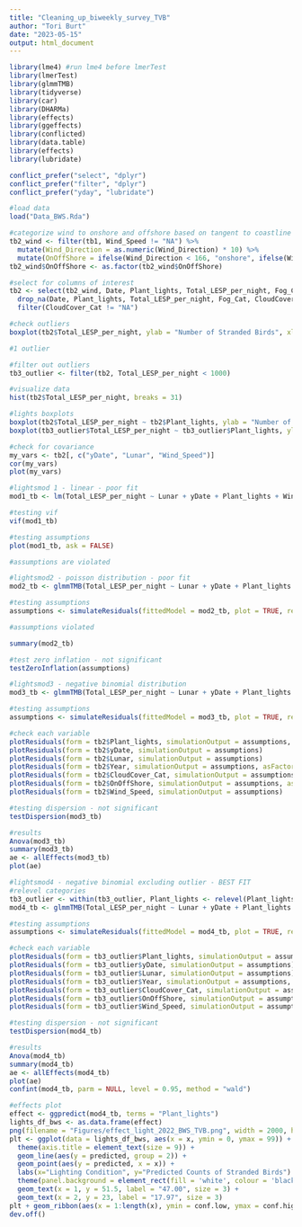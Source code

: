 ```yaml
---
title: "Cleaning_up_biweekly_survey_TVB"
author: "Tori Burt"
date: "2023-05-15"
output: html_document
---
```


```r

library(lme4) #run lme4 before lmerTest 
library(lmerTest)
library(glmmTMB)
library(tidyverse)
library(car)
library(DHARMa)
library(effects)
library(ggeffects)
library(conflicted)
library(data.table)
library(effects)
library(lubridate)

conflict_prefer("select", "dplyr")
conflict_prefer("filter", "dplyr")
conflict_prefer("yday", "lubridate")

```

```r

#load data
load("Data_BWS.Rda")

#categorize wind to onshore and offshore based on tangent to coastline
tb2_wind <- filter(tb1, Wind_Speed != "NA") %>%
  mutate(Wind_Direction = as.numeric(Wind_Direction) * 10) %>%
  mutate(OnOffShore = ifelse(Wind_Direction < 166, "onshore", ifelse(Wind_Direction > 346, "onshore", "offshore")))
tb2_wind$OnOffShore <- as.factor(tb2_wind$OnOffShore)

#select for columns of interest
tb2 <- select(tb2_wind, Date, Plant_lights, Total_LESP_per_night, Fog_Cat, CloudCover_Cat, yDate, Lunar, Year, Wind_Speed, OnOffShore) %>%
  drop_na(Date, Plant_lights, Total_LESP_per_night, Fog_Cat, CloudCover_Cat, yDate, Lunar, Year, Wind_Speed, OnOffShore) %>%
  filter(CloudCover_Cat != "NA") 

```

```r

#check outliers
boxplot(tb2$Total_LESP_per_night, ylab = "Number of Stranded Birds", xlab = "")

#1 outlier

#filter out outliers
tb3_outlier <- filter(tb2, Total_LESP_per_night < 1000)

#visualize data
hist(tb2$Total_LESP_per_night, breaks = 31)

#lights boxplots
boxplot(tb2$Total_LESP_per_night ~ tb2$Plant_lights, ylab = "Number of Stranded Birds", xlab = "")
boxplot(tb3_outlier$Total_LESP_per_night ~ tb3_outlier$Plant_lights, ylab = "Number of Stranded Birds", xlab = "")

#check for covariance
my_vars <- tb2[, c("yDate", "Lunar", "Wind_Speed")]
cor(my_vars)
plot(my_vars)

#lightsmod 1 - linear - poor fit
mod1_tb <- lm(Total_LESP_per_night ~ Lunar + yDate + Plant_lights + Wind_Speed + OnOffShore + CloudCover_Cat + Year, data = tb2)

#testing vif
vif(mod1_tb)

#testing assumptions
plot(mod1_tb, ask = FALSE)

#assumptions are violated

#lightsmod2 - poisson distribution - poor fit
mod2_tb <- glmmTMB(Total_LESP_per_night ~ Lunar + yDate + Plant_lights + Wind_Speed + OnOffShore + CloudCover_Cat + Year, data = tb2, family = poisson(link = "log"))

#testing assumptions
assumptions <- simulateResiduals(fittedModel = mod2_tb, plot = TRUE, refit = FALSE)

#assumptions violated

summary(mod2_tb)

#test zero inflation - not significant
testZeroInflation(assumptions)

#lightsmod3 - negative binomial distribution 
mod3_tb <- glmmTMB(Total_LESP_per_night ~ Lunar + yDate + Plant_lights + Wind_Speed + OnOffShore + Year + CloudCover_Cat, data = tb2, family = nbinom1(link = "log"))

#testing assumptions
assumptions <- simulateResiduals(fittedModel = mod3_tb, plot = TRUE, refit = FALSE)

#check each variable
plotResiduals(form = tb2$Plant_lights, simulationOutput = assumptions, asFactor = T)
plotResiduals(form = tb2$yDate, simulationOutput = assumptions)
plotResiduals(form = tb2$Lunar, simulationOutput = assumptions)
plotResiduals(form = tb2$Year, simulationOutput = assumptions, asFactor = T)
plotResiduals(form = tb2$CloudCover_Cat, simulationOutput = assumptions, asFactor = T)
plotResiduals(form = tb2$OnOffShore, simulationOutput = assumptions, asFactor = T)
plotResiduals(form = tb2$Wind_Speed, simulationOutput = assumptions)

#testing dispersion - not significant
testDispersion(mod3_tb)

#results
Anova(mod3_tb)
summary(mod3_tb)
ae <- allEffects(mod3_tb)
plot(ae)

#lightsmod4 - negative binomial excluding outlier - BEST FIT
#relevel categories
tb3_outlier <- within(tb3_outlier, Plant_lights <- relevel(Plant_lights, ref = "On"))
mod4_tb <- glmmTMB(Total_LESP_per_night ~ Lunar + yDate + Plant_lights + Wind_Speed + OnOffShore + Year + CloudCover_Cat, data = tb3_outlier, family = nbinom1(link = "log"), dispformula = ~yDate)

#testing assumptions
assumptions <- simulateResiduals(fittedModel = mod4_tb, plot = TRUE, refit = FALSE)

#check each variable
plotResiduals(form = tb3_outlier$Plant_lights, simulationOutput = assumptions, asFactor = T)
plotResiduals(form = tb3_outlier$yDate, simulationOutput = assumptions)
plotResiduals(form = tb3_outlier$Lunar, simulationOutput = assumptions)
plotResiduals(form = tb3_outlier$Year, simulationOutput = assumptions, asFactor = T)
plotResiduals(form = tb3_outlier$CloudCover_Cat, simulationOutput = assumptions, asFactor = T)
plotResiduals(form = tb3_outlier$OnOffShore, simulationOutput = assumptions, asFactor = T)
plotResiduals(form = tb3_outlier$Wind_Speed, simulationOutput = assumptions)

#testing dispersion - not significant
testDispersion(mod4_tb)

#results
Anova(mod4_tb)
summary(mod4_tb)
ae <- allEffects(mod4_tb)
plot(ae)
confint(mod4_tb, parm = NULL, level = 0.95, method = "wald")

```

```r

#effects plot
effect <- ggpredict(mod4_tb, terms = "Plant_lights")
lights_df_bws <- as.data.frame(effect)
png(filename = "Figures/effect_light_2022_BWS_TVB.png", width = 2000, height = 1538, res = 600)
plt <- ggplot(data = lights_df_bws, aes(x = x, ymin = 0, ymax = 99)) +
  theme(axis.title = element_text(size = 9)) +
  geom_line(aes(y = predicted, group = 2)) +
  geom_point(aes(y = predicted, x = x)) +
  labs(x="Lighting Condition", y="Predicted Counts of Stranded Birds") +
  theme(panel.background = element_rect(fill = 'white', colour = 'black')) +
  geom_text(x = 1, y = 51.5, label = "47.00", size = 3) +
  geom_text(x = 2, y = 23, label = "17.97", size = 3)
plt + geom_ribbon(aes(x = 1:length(x), ymin = conf.low, ymax = conf.high), alpha =.2) 
dev.off()

```
